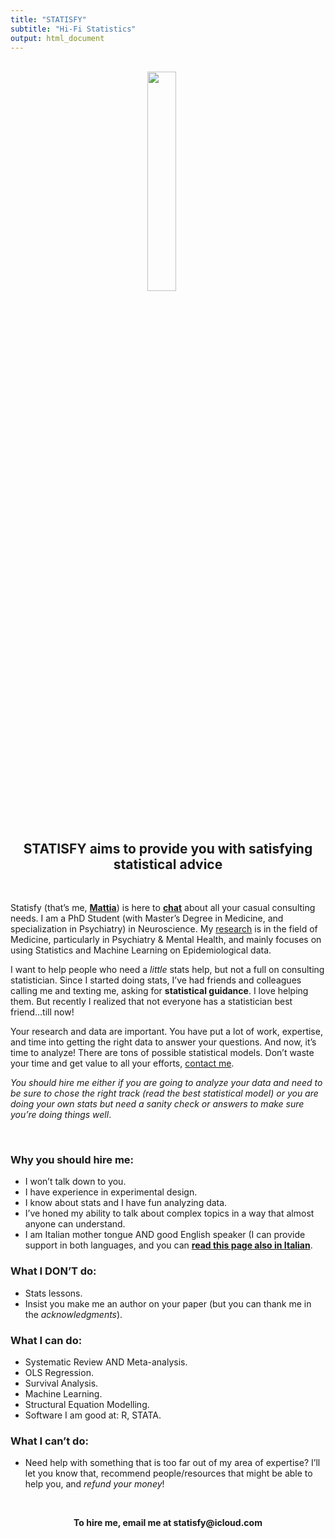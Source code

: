 ```yaml
---
title: "STATISFY"
subtitle: "Hi-Fi Statistics"
output: html_document
---
```

</br>
<center>
<img src="images/LOGO STATISFY-1 copia.jpg" style="width:30%;margin-right: 20px" align="center">
</center>
</br>

<center>
## **STATISFY** aims to provide you with **satisfying statistical advice**
</center>
</br>

Statisfy (that's me, **[Mattia](MattiaMarchi.html)**) is here to **[chat](contact.html)** about all your casual consulting needs. I am a PhD Student (with Master's Degree in Medicine, and specialization in Psychiatry) in Neuroscience. My [research](research.html) is in the field of Medicine, particularly in Psychiatry & Mental Health, and mainly focuses on using Statistics and Machine Learning on Epidemiological data.

I want to help people who need a *little* stats help, but not a full on consulting statistician. Since I started doing stats, I've had friends and colleagues calling me and texting me, asking for **statistical guidance**. I love helping them. But recently I realized that not everyone has a statistician best friend...till now!

Your research and data are important. You have put a lot of work, expertise, and time into getting the right data to answer your questions. And now, it's time to analyze! There are tons of possible statistical models. Don't waste your time and get value to all your efforts, [contact me](contact.html).

*You should hire me either if you are going to analyze your data and need to be sure to chose the right track (read the best statistical model) or you are doing your own stats but need a sanity check or answers to make sure you're doing things well*.

</br>

### Why you should hire me:
- I won't talk down to you.
- I have experience in experimental design.
- I know about stats and I have fun analyzing data.
- I've honed my ability to talk about complex topics in a way that almost anyone can understand.
- I am Italian mother tongue AND good English speaker (I can provide support in both languages, and you can **[read this page also in Italian](statisfyIT.html)**.

### What I DON'T do:
- Stats lessons.
- Insist you make me an author on your paper (but you can thank me in the *acknowledgments*).

### What I can do:
- Systematic Review AND Meta-analysis.
- OLS Regression.
- Survival Analysis.
- Machine Learning.
- Structural Equation Modelling.
- Software I am good at: R, STATA.

### What I can't do:
- Need help with something that is too far out of my area of expertise? I'll let you know that, recommend people/resources that might be able to help you, and *refund your money*!

</br>

<center>
**To hire me, email me at statisfy@icloud.com**
</center>